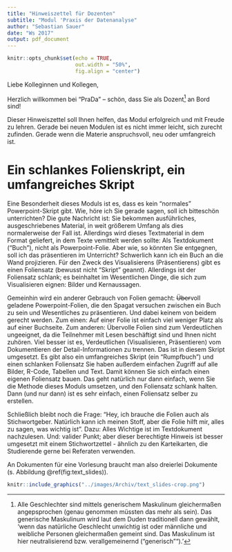 ```yaml
---
title: "Hinweiszettel für Dozenten"
subtitle: "Modul 'Praxis der Datenanalyse"
author: "Sebastian Sauer"
date: "Ws 2017"
output: pdf_document
---
```


```r
knitr::opts_chunk$set(echo = TRUE,
                      out.width = "50%",
                      fig.align = "center")
```


Liebe Kolleginnen und Kollegen,

Herzlich willkommen bei "PraDa" -- schön, dass Sie als Dozent^[Alle Geschlechter sind mittels generischem Maskulinum gleichermaßen angepsprochen (genau genommen müssten das mehr als sein). Das generische Maskulinum wird laut dem Duden traditionell dann gewählt, 'wenn das natürliche Geschlecht unwichtig ist oder männliche und weibliche Personen gleichermaßen gemeint sind. Das Maskulinum ist hier neutralisierend bzw. verallgemeinernd ("generisch"").'] an Bord sind!

Dieser Hinweiszettel soll Ihnen helfen, das Modul erfolgreich und mit Freude zu lehren. Gerade bei neuen Modulen ist es nicht immer leicht, sich zurecht zufinden. Gerade wenn die Materie anspruchsvoll, neu oder umfangreich ist. 

# Ein schlankes Folienskript, ein umfangreiches Skript

Eine Besonderheit dieses Moduls ist es, dass es kein "normales" Powerpoint-Skript gibt. Wie, höre ich Sie gerade sagen, soll ich bitteschön unterrichten? Die gute Nachricht ist: Sie bekommen ausführliches, ausgeschriebenes Material, in weit größerem Umfang als dies normalerweise der Fall ist. Allerdings wird dieses Textmaterial in dem Format geliefert, in dem Texte vemittelt werden sollte: Als Textdokument ("Buch"), nicht als Powerpoint-Folie. Aber wie, so könnten Sie entgegnen, soll ich das präsentieren im Unterricht? Schwerlich kann ich ein Buch an die Wand projizieren. Für den Zweck des Visualisierens (Präsentierens) gibt es einen Foliensatz (bewusst nicht "Skript" geannt). Allerdings ist der Foliensatz schlank; es beinhaltet im Wesentlichen Dinge, die sich zum Visualisieren eignen: Bilder und Kernaussagen. 

Gemeinhin wird ein anderer Gebrauch von Folien gemacht: ~~Über~~voll geladene Powerpoint-Folien, die den Spagat versuchen zwischen ein Buch zu sein und Wesentliches zu präsentieren. Und dabei keinem von beidem gerecht werden. Zum einen: Auf einer Folie ist einfach viel weniger Platz als auf einer Buchseite. Zum anderen: Übervolle Folien sind zum Verdeutlichen ungeeignet, da die Teilnehmer mit Lesen beschäftigt sind und Ihnen nicht zuhören. Viel besser ist es, Verdeutlichen (Visualisieren, Präsentieren) vom Dokumentieren der Detail-Informationen zu trennen. Das ist in diesem Skript umgesetzt. Es gibt also ein umfangreiches Skript (ein "Rumpfbuch") und einen schlanken Foliensatz Sie haben außerdem einfachen Zugriff auf alle Bilder, R-Code, Tabellen und Text. Damit können Sie sich einfach einen eigenen Foliensatz bauen. Das geht natürlich nur dann einfach, wenn Sie die Methode dieses Moduls umsetzen, und den Foliensatz schlank halten. Dann (und nur dann) ist es sehr einfach, einen Foliensatz selber zu erstellen. 

Schließlich bleibt noch die Frage: "Hey, ich brauche die Folien auch als Stichwortgeber. Natürlich kann ich meinen Stoff, aber die Folie hilft mir, alles zu sagen, was wichtig ist". Dazu: Alles Wichtige ist im Textdokument nachzulesen. Und: valider Punkt; aber dieser berechtigte Hinweis ist besser umgesetzt mit einem Stichwortzettel - ähnlich zu den Karteikarten, die Studierende gerne bei Referaten verwenden. 

An Dokumenten für eine Vorlesung braucht man also dreierlei Dokumente (s. Abbildung \@ref(fig:text_slides)).

```r
knitr::include_graphics("../images/Archiv/text_slides-crop.png")

```




